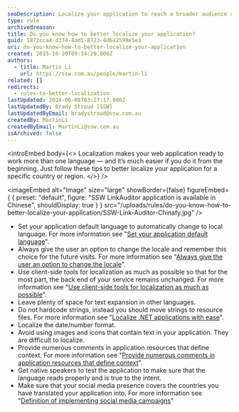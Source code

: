 ```yaml
---
seoDescription: Localize your application to reach a broader audience and enhance user experience across languages and regions.
type: rule
archivedreason:
title: Do you know how to better localize your application?
guid: 1872cca4-d374-4ad5-8723-4d6a2599e5e3
uri: do-you-know-how-to-better-localize-your-application
created: 2015-10-20T09:14:29.000Z
authors:
  - title: Martin Li
    url: https://ssw.com.au/people/martin-li
related: []
redirects:
  - rules-to-better-localization
lastUpdated: 2024-06-08T03:27:17.000Z
lastUpdatedBy: Brady Stroud [SSW]
lastUpdatedByEmail: bradystroud@ssw.com.au
createdBy: MartinLi
createdByEmail: MartinLi@ssw.com.au
isArchived: false
---
```


<introEmbed
  body={<>
Localization makes your web application ready to work more than one language — and it’s much easier if you do it from the beginning. Just follow these tips to better localize your application for a specific country or region.
  </>}
/>

<imageEmbed
  alt="Image"
  size="large"
  showBorder={false}
  figureEmbed={ {
    preset: "default",
    figure: "SSW LinkAuditor application is available in Chinese",
    shouldDisplay: true
  } }
  src="/uploads/rules/do-you-know-how-to-better-localize-your-application/SSW-Link-Auditor-Chinafy.jpg"
/>

- Set your application default language to automatically change to local language. For more information see "[Set your application default language](/do-you-set-your-application-default-language-to-automatically-change-to-local-language)".
- Always give the user an option to change the locale and remember this choice for the future visits. For more information see "[Always give the user an option to change the locale](/do-you-always-give-the-user-an-option-to-change-the-locale)".
- Use client-side tools for localization as much as possible so that for the most part, the back end of your service remains unchanged. For more information see "[Use client-side tools for localization as much as possible](/do-you-use-client-side-tools-for-localization-as-much-as-possible)".
- Leave plenty of space for text expansion in other languages.
- Do not hardcode strings, instead you should move strings to resource files. For more information see "[Localize .NET applications with ease](https://www.jetbrains.com/resharper/features/internationalization.html)".
- Localize the date/number format.
- Avoid using images and icons that contain text in your application. They are difficult to localize.
- Provide numerous comments in application resources that define context. For more information see "[Provide numerous comments in application resources that define context](/do-you-provide-numerous-comments-in-application-resources-that-define-context)".
- Get native speakers to test the application to make sure that the language reads properly and is true to the intent.
- Make sure that your social media presence covers the countries you have translated your application into. For more information see "[Definition of implementing social media campaigns](/do-you-follow-a-definition-of-social-media)"
